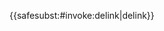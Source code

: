 {{<includeonly>safesubst:</includeonly>#invoke:delink|delink}}<noinclude>
{{documentation}}
<!-- Categories go on the /doc subpage, and interwikis go on Wikidata. -->
</noinclude>